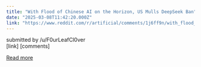 ```yaml
---
title: "With Flood of Chinese AI on the Horizon, US Mulls DeepSeek Ban"
date: "2025-03-08T11:42:20.000Z"
link: "https://www.reddit.com/r/artificial/comments/1j6ff9n/with_flood_of_chinese_ai_on_the_horizon_us_mulls/"
---
```


submitted by    /u/F0urLeafCl0ver  
 [link]   [comments]

[Read more](https://www.reddit.com/r/artificial/comments/1j6ff9n/with_flood_of_chinese_ai_on_the_horizon_us_mulls/)
